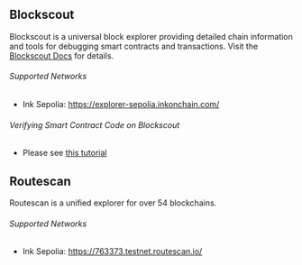 ## Blockscout

Blockscout is a universal block explorer providing detailed chain information and tools for debugging smart contracts and transactions. Visit the [Blockscout Docs](https://docs.blockscout.com/) for details.

###### Supported Networks

* Ink Sepolia: https://explorer-sepolia.inkonchain.com/

###### Verifying Smart Contract Code on Blockscout
- Please see [this tutorial](/build/tutorials/verify-smart-contract)

## Routescan

Routescan is a unified explorer for over 54 blockchains. 

###### Supported Networks 

* Ink Sepolia: https://763373.testnet.routescan.io/ 
